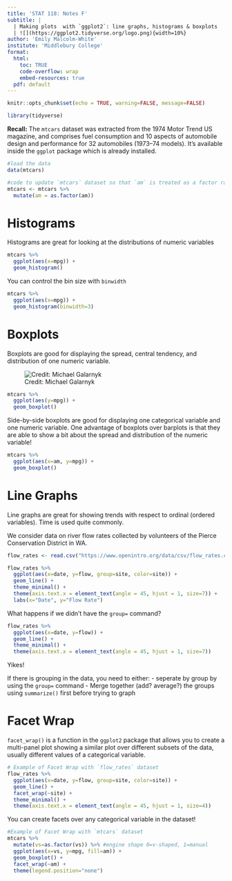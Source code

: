 ```yaml
---
title: 'STAT 118: Notes F'
subtitle: |
  | Making plots  with `ggplot2`: line graphs, histograms & boxplots
  | ![](https://ggplot2.tidyverse.org/logo.png){width=10%} 
author: 'Emily Malcolm-White'
institute: 'Middlebury College'
format:
  html: 
    toc: TRUE
    code-overflow: wrap
    embed-resources: true
  pdf: default
---
```


```r
knitr::opts_chunk$set(echo = TRUE, warning=FALSE, message=FALSE)
```

```r
library(tidyverse)
```

**Recall:** The `mtcars` dataset was extracted from the 1974 Motor Trend US magazine, and comprises fuel consumption and 10 aspects of automobile design and performance for 32 automobiles (1973–74 models). It's available inside the `ggplot` package which is already installed. 

```r
#load the data
data(mtcars)
```

```r
#code to update `mtcars` dataset so that `am` is treated as a factor rather than a continuous numeric variable
mtcars <- mtcars %>% 
  mutate(am = as.factor(am))
```

# Histograms

:::callout-tip
Histograms are great for looking at the distributions of numeric variables
:::

```r
mtcars %>% 
  ggplot(aes(x=mpg)) +
  geom_histogram()
```

You can control the bin size with `binwidth`

```r
mtcars %>% 
  ggplot(aes(x=mpg)) +
  geom_histogram(binwidth=3)
```


# Boxplots

:::callout-tip
Boxplots are good for displaying the spread, central tendency, and distribution of one numeric variable. 
:::

![Credit: Michael Galarnyk](https://miro.medium.com/max/9000/1*2c21SkzJMf3frPXPAR_gZA.png)

```r
mtcars %>% 
  ggplot(aes(y=mpg)) +
  geom_boxplot()
```

:::callout-tip
Side-by-side boxplots are good for displaying one categorical variable and one numeric variable. One advantage of boxplots over barplots is that they are able to show a bit about the spread and distribution of the numeric variable! 
:::

```r
mtcars %>% 
  ggplot(aes(x=am, y=mpg)) +
  geom_boxplot()
```

# Line Graphs

:::callout-tip
Line graphs are great for showing trends with respect to ordinal (ordered variables). Time is used quite commonly. 
:::

We consider data on river flow rates collected by volunteers of the Pierce Conservation District in WA.

```r
flow_rates <- read.csv("https://www.openintro.org/data/csv/flow_rates.csv")
```


```r
flow_rates %>% 
  ggplot(aes(x=date, y=flow, group=site, color=site)) + 
  geom_line() + 
  theme_minimal() +
  theme(axis.text.x = element_text(angle = 45, hjust = 1, size=7)) +
  labs(x="Date", y="Flow Rate")
```

:::callout-warning
What happens if we didn't have the `group=` command? 
```r
flow_rates %>% 
  ggplot(aes(x=date, y=flow)) + 
  geom_line() + 
  theme_minimal() +
  theme(axis.text.x = element_text(angle = 45, hjust = 1, size=7))
```
Yikes! 

If there is grouping in the data, you need to either: 
- seperate by group by using the `group=` command
- Merge together (add? average?) the groups using `summarize()` first before trying to graph
:::

# Facet Wrap

`facet_wrap()` is a function in the `ggplot2` package that allows you to create a multi-panel plot showing a similar plot over different subsets of the data, usually different values of a categorical variable. 

```r
# Example of Facet Wrap with `flow_rates` dataset
flow_rates %>% 
  ggplot(aes(x=date, y=flow, group=site, color=site)) + 
  geom_line() + 
  facet_wrap(~site) +
  theme_minimal() +
  theme(axis.text.x = element_text(angle = 45, hjust = 1, size=4))
```

You can create facets over any categorical variable in the dataset! 

```r
#Example of Facet Wrap with `mtcars` dataset
mtcars %>% 
  mutate(vs=as.factor(vs)) %>% #engine shape 0=v-shaped, 1=manual
  ggplot(aes(x=vs, y=mpg, fill=am)) +
  geom_boxplot() + 
  facet_wrap(~am) + 
  theme(legend.position="none") 
```
